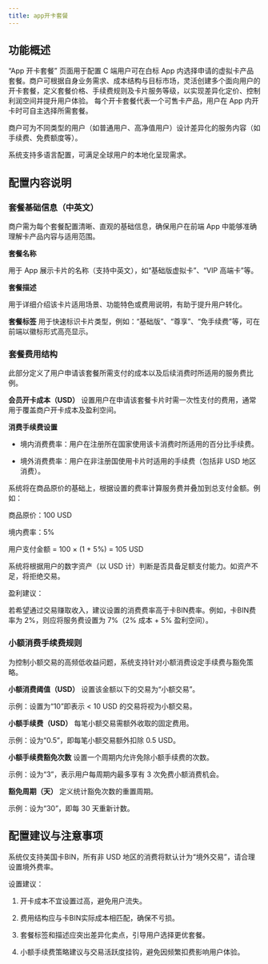 ```yaml
---
title: app开卡套餐
---
```



## 功能概述

“App 开卡套餐” 页面用于配置 C 端用户可在白标 App 内选择申请的虚拟卡产品套餐。商户可根据自身业务需求、成本结构与目标市场，灵活创建多个面向用户的开卡套餐，定义套餐价格、手续费规则及卡片服务等级，以实现差异化定价、控制利润空间并提升用户体验。
每个开卡套餐代表一个可售卡产品，用户在 App 内开卡时可自主选择所需套餐。

商户可为不同类型的用户（如普通用户、高净值用户）设计差异化的服务内容（如手续费、免费额度等）。

系统支持多语言配置，可满足全球用户的本地化呈现需求。

## 配置内容说明

### 套餐基础信息（中英文）

商户需为每个套餐配置清晰、直观的基础信息，确保用户在前端 App 中能够准确理解卡产品内容与适用范围。

**套餐名称**

用于 App 展示卡片的名称（支持中英文），如“基础版虚拟卡”、“VIP 高端卡”等。

**套餐描述**

用于详细介绍该卡片适用场景、功能特色或费用说明，有助于提升用户转化。

**套餐标签**
用于快速标识卡片类型，例如：“基础版”、“尊享”、“免手续费”等，可在前端以徽标形式高亮显示。

### 套餐费用结构
此部分定义了用户申请该套餐所需支付的成本以及后续消费时所适用的服务费比例。

**会员开卡成本（USD）**
设置用户在申请该套餐卡片时需一次性支付的费用，通常用于覆盖商户开卡成本及盈利空间。

**消费手续费设置**

* 境内消费费率：用户在注册所在国家使用该卡消费时所适用的百分比手续费。

* 境外消费费率：用户在非注册国使用卡片时适用的手续费（包括非 USD 地区消费）。


系统将在商品原价的基础上，根据设置的费率计算服务费并叠加到总支付金额。例如：

商品原价：100 USD

境内费率：5%

用户支付金额 = 100 × (1 + 5%) = 105 USD

系统将根据用户的数字资产（以 USD 计）判断是否具备足额支付能力。如资产不足，将拒绝交易。

<Tip> 
盈利建议：

若希望通过交易赚取收入，建议设置的消费费率高于卡BIN费率。例如，卡BIN费率为 2%，则应将服务费设置为 7%（2% 成本 + 5% 盈利空间）。
</Tip>




### 小额消费手续费规则

为控制小额交易的高频低收益问题，系统支持针对小额消费设定手续费与豁免策略。

**小额消费阈值（USD）**
设置该金额以下的交易为“小额交易”。

示例：设置为“10”即表示 < 10 USD 的交易将视为小额交易。

**小额手续费（USD）**
每笔小额交易需额外收取的固定费用。

示例：设为“0.5”，即每笔小额交易额外扣除 0.5 USD。

**小额手续费豁免次数**
设置一个周期内允许免除小额手续费的次数。

示例：设为“3”，表示用户每周期内最多享有 3 次免费小额消费机会。

**豁免周期（天）**
定义统计豁免次数的重置周期。

示例：设为“30”，即每 30 天重新计数。

## 配置建议与注意事项


系统仅支持美国卡BIN，所有非 USD 地区的消费将默认计为“境外交易”，请合理设置境外费率。

<Tip> 
设置建议：

1. 开卡成本不宜设置过高，避免用户流失。

2. 费用结构应与卡BIN实际成本相匹配，确保不亏损。

3. 套餐标签和描述应突出差异化卖点，引导用户选择更优套餐。

4. 小额手续费策略建议与交易活跃度挂钩，避免因频繁扣费影响用户体验。

</Tip>

